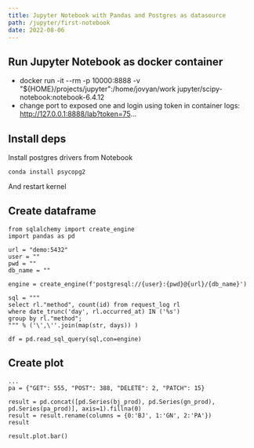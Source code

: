 ```yaml
---
title: Jupyter Notebook with Pandas and Postgres as datasource
path: /jupyter/first-notebook
date: 2022-08-06
---
```

## Run Jupyter Notebook as docker container
- docker run -it --rm -p 10000:8888 -v "${HOME}/projects/jupyter":/home/jovyan/work jupyter/scipy-notebook:notebook-6.4.12
- change port to exposed one and login using token in container logs: http://127.0.0.1:8888/lab?token=75...
## Install deps
Install postgres drivers from Notebook
``` 
conda install psycopg2
``` 
And restart kernel

## Create dataframe
``` 
from sqlalchemy import create_engine
import pandas as pd
``` 
``` 
url = "demo:5432"
user = ""
pwd = ""
db_name = ""
```

```
engine = create_engine(f'postgresql://{user}:{pwd}@{url}/{db_name}')
```

```
sql = """
select rl."method", count(id) from request_log rl 
where date_trunc('day', rl.occurred_at) IN ('%s') 
group by rl."method";
""" % ('\',\''.join(map(str, days)) )
```

```
df = pd.read_sql_query(sql,con=engine)
```

## Create plot
```
...
pa = {"GET": 555, "POST": 388, "DELETE": 2, "PATCH": 15}
```
```
result = pd.concat([pd.Series(bj_prod), pd.Series(gn_prod), pd.Series(pa_prod)], axis=1).fillna(0)
result = result.rename(columns = {0:'BJ', 1:'GN', 2:'PA'})
result
```
```
result.plot.bar()
```
